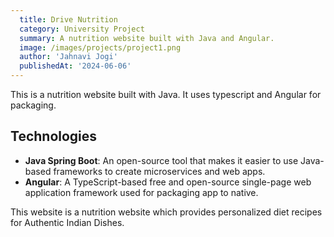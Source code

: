 ```yaml
---
  title: Drive Nutrition
  category: University Project
  summary: A nutrition website built with Java and Angular.
  image: /images/projects/project1.png
  author: 'Jahnavi Jogi'
  publishedAt: '2024-06-06'
---
```


This is a nutrition website built with Java. It uses typescript and Angular for packaging.

## Technologies

- **Java Spring Boot**: An open-source tool that makes it easier to use Java-based frameworks to create microservices and web apps.
- **Angular**: A TypeScript-based free and open-source single-page web application framework used for packaging app to native.

This website is a nutrition website which provides personalized diet recipes for Authentic Indian Dishes. 